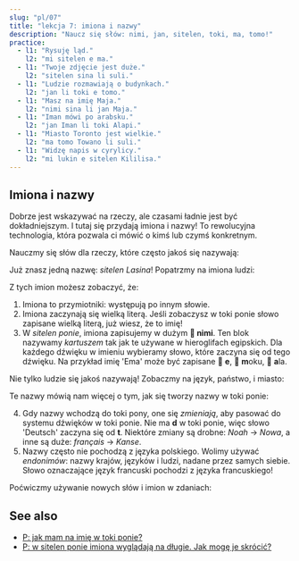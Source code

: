 ```yaml
---
slug: "pl/07"
title: "lekcja 7: imiona i nazwy"
description: "Naucz się słów: nimi, jan, sitelen, toki, ma, tomo!"
practice:
  - l1: "Rysuję ląd."
    l2: "mi sitelen e ma."
  - l1: "Twoje zdjęcie jest duże."
    l2: "sitelen sina li suli."
  - l1: "Ludzie rozmawiają o budynkach."
    l2: "jan li toki e tomo."
  - l1: "Masz na imię Maja."
    l2: "nimi sina li jan Maja."
  - l1: "Iman mówi po arabsku."
    l2: "jan Iman li toki Alapi."
  - l1: "Miasto Toronto jest wielkie."
    l2: "ma tomo Towano li suli."
  - l1: "Widzę napis w cyrylicy."
    l2: "mi lukin e sitelen Kililisa."
---
```



## Imiona i nazwy

Dobrze jest wskazywać na rzeczy, ale czasami ładnie jest być dokładniejszym. I tutaj się przydają imiona i nazwy! To rewolucyjna technologia, która pozwala ci mówić o kimś lub czymś konkretnym.

Nauczmy się słów dla rzeczy, które często jakoś się nazywają:

<List>
  <Word sl="nimi" m="imię, nazwa, słowo" />
  <Word sl="jan" m="osoba" />
  <Word sl="sitelen" m="obraz, napis; rysować, pisać" />
  <Word sl="toki" m="mowa, język; rozmawiać, mówić" />
  <Word sl="ma" m="ląd, kraj" />
  <Word sl="tomo" m="budynek, pokój, dom" />
</List>

Już znasz jedną nazwę: _sitelen Lasina_! Popatrzmy na imiona ludzi:

<List>
  <Sentence sl="jan Nowa" m="osoba o imieniu Noah (ang. 'Noah')" />
  <Sentence sl="jan Ema" m="osoba o imieniu Emma (ang. 'Emma')" />
</List>

Z tych imion możesz zobaczyć, że:

1. Imiona to przymiotniki: występują po innym słowie.
2. Imiona zaczynają się wielką literą. Jeśli zobaczysz w toki ponie słowo zapisane wielką literą, już wiesz, że to imię!
3. W _sitelen ponie_, imiona zapisujemy w dużym **󱥂 nimi**. Ten blok nazywamy _kartuszem_ tak jak te używane w hieroglifach egipskich. Dla każdego dźwięku w imieniu wybieramy słowo, które zaczyna się od tego dźwięku. Na przykład imię 'Ema' może być zapisane 󱤉 **e**, 󱤶 **m**oku, 󱤂 **a**la.

Nie tylko ludzie się jakoś nazywają! Zobaczmy na język, państwo, i miasto:

<List>
  <Sentence
    sl="toki Kanse"
    m="język zwany francuskim (fr. 'français')"
  />
  <Sentence sl="ma Tosi" m="państwo zwane Niemcy (niem. 'Deutsch')" />
  <Sentence
    sl="ma tomo Loma"
    m="miejsce z budynkami zwane Rzym (łac. 'Rōma')"
  />
</List>

Te nazwy mówią nam więcej o tym, jak się tworzy nazwy w toki ponie:

4. Gdy nazwy wchodzą do toki pony, one się _zmieniają_, aby pasować do systemu dźwięków w toki ponie. Nie ma **d** w toki ponie, więc słowo 'Deutsch' zaczyna się od **t**. Niektóre zmiany są drobne: _Noah_ → _Nowa_, a inne są duże: _français_ → _Kanse_.
5. Nazwy często nie pochodzą z języka polskiego. Wolimy używać _endonimów_: nazwy krajów, języków i ludzi, nadane przez samych siebie. Słowo oznaczające język francuski pochodzi z języka francuskiego!

Poćwiczmy używanie nowych słów i imion w zdaniach:

<List>
  <Sentence sl="waso li lukin e ma." m="Ptak patrzy na ziemię." />
  <Sentence sl="jan li toki e tomo." m="Ludzie mówią o domu." />
  <Sentence sl="jan pona li toki pona." m="Mili ludzie dobrze mówią." />
  <Sentence sl="nimi ona li jan Kenta." m="On ma na imię Kenta." />
  <Sentence sl="jan Sunita li sitelen e pipi." m="Sunita rysuje owada." />
  <Sentence sl="jan Nina li toki Kanse." m="Nina mówi po francusku." />
  <Sentence sl="jan Ema li sona pona e ma Tosi." m="Emma dobrze zna Niemcy." />
</List>

<Practice exercises={frontmatter.practice} client:load />

## See also
* [P: jak mam na imię w toki ponie?](/pl/make-a-name/)
* [P: w sitelen ponie imiona wyglądają na długie. Jak mogę je skrócić?](/pl/simpler-cartouches/)
